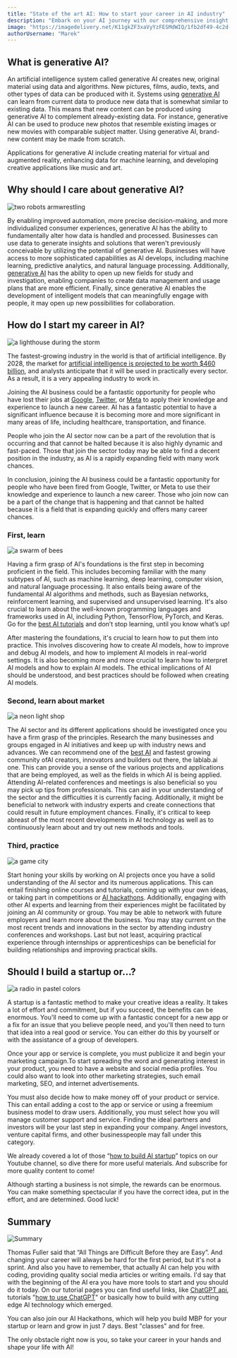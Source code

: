 ```yaml
---
title: "State of the art AI: How to start your career in AI industry"
description: "Embark on your AI journey with our comprehensive insight into how to start your career in the AI industry. Uncover the magic of generative AI and find the way how to use it!"
image: "https://imagedelivery.net/K11gkZF3xaVyYzFESMdWIQ/1fb2df49-4c2d-42a4-a1fc-4a5ba64fdb00/original"
authorUsername: "Marek"
---
```


## What is generative AI?

An artificial intelligence system called generative AI creates new, original material using data and algorithms. New pictures, films, audio, texts, and other types of data can be produced with it. Systems using [generative AI](https://lablab.ai/blog/generative-ai-generative-ai-models) can learn from current data to produce new data that is somewhat similar to existing data. This means that new content can be produced using generative AI to complement already-existing data. For instance, generative AI can be used to produce new photos that resemble existing images or new movies with comparable subject matter. Using generative AI, brand-new content may be made from scratch.

Applications for generative AI include creating material for virtual and augmented reality, enhancing data for machine learning, and developing creative applications like music and art.

## Why should I care about generative AI?

<Img src="https://imagedelivery.net/K11gkZF3xaVyYzFESMdWIQ/5b503d9c-c93c-493d-1515-91c4e49df500/full" alt="two robots armwrestling" />

By enabling improved automation, more precise decision-making, and more individualized consumer experiences, generative AI has the ability to fundamentally alter how data is handled and processed. Businesses can use data to generate insights and solutions that weren't previously conceivable by utilizing the potential of generative AI. Businesses will have access to more sophisticated capabilities as AI develops, including machine learning, predictive analytics, and natural language processing. Additionally, [generative AI](https://lablab.ai/blog/state-of-the-art-ai-jason-calacanis-the-greatest-startup-investor-of-all-time-number-one-prediction-for-2023) has the ability to open up new fields for study and investigation, enabling companies to create data management and usage plans that are more efficient. Finally, since generative AI enables the development of intelligent models that can meaningfully engage with people, it may open up new possibilities for collaboration.

## How do I start my career in AI?

<Img src="https://imagedelivery.net/K11gkZF3xaVyYzFESMdWIQ/b40780ef-dd98-4348-f8ab-b496d0aa3e00/full" alt="a lighthouse during the storm"  />

The fastest-growing industry in the world is that of artificial intelligence. By 2028, the market for [artificial intelligence is projected to be worth $460 billion](https://newnative.ai/news/the-ai-economy-and-future-of-ai-natives), and analysts anticipate that it will be used in practically every sector. As a result, it is a very appealing industry to work in.

Joining the AI business could be a fantastic opportunity for people who have lost their jobs at [Google](https://www.independent.co.uk/tech/google-firing-layoffs-sundar-pichai-alphabet-b2266019.html), [Twitter](https://edition.cnn.com/2022/12/22/tech/twitter-layoffs-continue/index.html), or [Meta](https://www.forbes.com/sites/qai/2022/12/07/meta-layoffsfacebook-continues-to-cut-costs-by-cutting-headcount/) to apply their knowledge and experience to launch a new career. AI has a fantastic potential to have a significant influence because it is becoming more and more significant in many areas of life, including healthcare, transportation, and finance.

People who join the AI sector now can be a part of the revolution that is occurring and that cannot be halted because it is also highly dynamic and fast-paced. Those that join the sector today may be able to find a decent position in the industry, as AI is a rapidly expanding field with many work chances.

In conclusion, joining the AI business could be a fantastic opportunity for people who have been fired from Google, Twitter, or Meta to use their knowledge and experience to launch a new career. Those who join now can be a part of the change that is happening and that cannot be halted because it is a field that is expanding quickly and offers many career chances.

### First, learn

<Img src="https://imagedelivery.net/K11gkZF3xaVyYzFESMdWIQ/acca201e-0f0b-4a74-cdf4-279240519200/full" alt="a swarm of bees" />

Having a firm grasp of AI's foundations is the first step in becoming proficient in the field. This includes becoming familiar with the many subtypes of AI, such as machine learning, deep learning, computer vision, and natural language processing. It also entails being aware of the fundamental AI algorithms and methods, such as Bayesian networks, reinforcement learning, and supervised and unsupervised learning. It's also crucial to learn about the well-known programming languages and frameworks used in AI, including Python, TensorFlow, PyTorch, and Keras. Go for the [best AI tutorials](https://lablab.ai/t) and don’t stop learning, until you know what’s up!

After mastering the foundations, it's crucial to learn how to put them into practice. This involves discovering how to create AI models, how to improve and debug AI models, and how to implement AI models in real-world settings. It is also becoming more and more crucial to learn how to interpret AI models and how to explain AI models. The ethical implications of AI should be understood, and best practices should be followed when creating AI models.

### Second, learn about market

<Img src="https://imagedelivery.net/K11gkZF3xaVyYzFESMdWIQ/715902ac-4ab2-48fe-6715-d3681d7a1d00/full" alt="a neon light shop" />

The AI sector and its different applications should be investigated once you have a firm grasp of the principles. Research the many businesses and groups engaged in AI initiatives and keep up with industry news and advances. We can recommend one of the [best AI](https://discord.com/invite/XnxrJ8ytRs) and fastest growing community ofAI creators, innovators and builders out there, the lablab.ai one. This can provide you a sense of the various projects and applications that are being employed, as well as the fields in which AI is being applied. Attending AI-related conferences and meetings is also beneficial so you may pick up tips from professionals. This can aid in your understanding of the sector and the difficulties it is currently facing. Additionally, it might be beneficial to network with industry experts and create connections that could result in future employment chances. Finally, it's critical to keep abreast of the most recent developments in AI technology as well as to continuously learn about and try out new methods and tools.

### Third, practice

<Img src="https://imagedelivery.net/K11gkZF3xaVyYzFESMdWIQ/8557ae32-0c2b-4f76-f492-c3a5da50fb00/full" alt="a game city" />

Start honing your skills by working on AI projects once you have a solid understanding of the AI sector and its numerous applications. This can entail finishing online courses and tutorials, coming up with your own ideas, or taking part in competitions or [AI hackathons](https://lablab.ai/event). Additionally, engaging with other AI experts and learning from their experiences might be facilitated by joining an AI community or group. You may be able to network with future employers and learn more about the business. You may stay current on the most recent trends and innovations in the sector by attending industry conferences and workshops. Last but not least, acquiring practical experience through internships or apprenticeships can be beneficial for building relationships and improving practical skills.

## Should I build a startup or…?

<Img src="https://imagedelivery.net/K11gkZF3xaVyYzFESMdWIQ/49e28e9b-5406-4003-8480-11f891358000/full" alt="a radio in pastel colors" />

A startup is a fantastic method to make your creative ideas a reality. It takes a lot of effort and commitment, but if you succeed, the benefits can be enormous. You'll need to come up with a fantastic concept for a new app or a fix for an issue that you believe people need, and you'll then need to turn that idea into a real good or service. You can either do this by yourself or with the assistance of a group of developers.

Once your app or service is complete, you must publicize it and begin your marketing campaign.To start spreading the word and generating interest in your product, you need to have a website and social media profiles. You could also want to look into other marketing strategies, such email marketing, SEO, and internet advertisements.

You must also decide how to make money off of your product or service. This can entail adding a cost to the app or service or using a freemium business model to draw users. Additionally, you must select how you will manage customer support and service. Finding the ideal partners and investors will be your last step in expanding your company. Angel investors, venture capital firms, and other businesspeople may fall under this category.

We already covered a lot of those “[how to build AI startup](https://www.youtube.com/@lablab10/videos)” topics on our Youtube channel, so dive there for more useful materials. And subscribe for more quality content to come!

Although starting a business is not simple, the rewards can be enormous. You can make something spectacular if you have the correct idea, put in the effort, and are determined. Good luck!

## Summary

<Img src="https://imagedelivery.net/K11gkZF3xaVyYzFESMdWIQ/28c4b5fb-5a3f-42ec-d29f-407902052800/original" alt="Summary" />

Thomas Fuller said that “All Things are Difficult Before they are Easy”. And changing your career will always be hard for the first period, but it's not a sprint. And also you have to remember, that actually AI can help you with coding, providing quality social media articles or writing emails. I'd say that with the beginning of the AI era you have more tools to start and you should do it today. On our tutorial pages you can find useful links, like [ChatGPT api](https://lablab.ai/tech/openai/chatgpt), tutorials "[how to use ChatGPT](https://lablab.ai/t/chatgpt-guide)" or basically how to build with any cutting edge AI technology which emerged.

You can also join our AI Hackathons, which will help you build MBP for your startup or learn and grow in just 7 days. Best "classes" and for free.

The only obstacle right now is you, so take your career in your hands and shape your life with AI!

